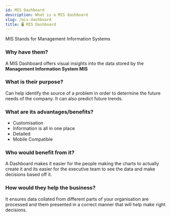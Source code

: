 ```yaml
---
id: MIS Dashboard
description: What is a MIS dashboard
slug: /mis-dashboard
title: 🖥️ MIS Dashboard
---
```



MIS Stands for Management Information Systems

### Why have them?

A MIS Dashboard offers visual insights into the data stored by the **Management Information System MIS**

### What is their purpose?

Can help identify the source of a problem in order to determine the future needs of the company. It can also predict future trends. 

### What are its advantages/benefits?

- Customisation
- Information is all in one place
- Detailed
- Mobile Compatible

### Who would benefit from it?

A Dashboard makes it easier for the people making the charts to actually create it and its easier for the executive team to see the data and make decisions based off it. 

### How would they help the business?

It ensures data collated from different parts of your organisation are processed and them presented in a correct manner that will help make right decisions.